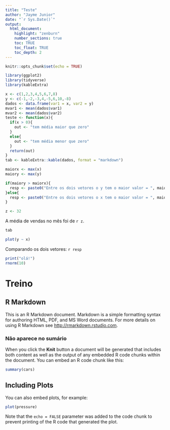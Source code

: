 ```yaml
---
title: "Teste"
author: "Jayme Junior"
date: "`r Sys.Date()`" 
output:          
  html_document:
    highlight: "zenburn"  
    number_sections: true 
    toc: TRUE 
    toc_float: TRUE
    toc_depth: 2 
---
```


```r
knitr::opts_chunk$set(echo = TRUE)
```

```r
library(ggplot2)
library(tidyverse)
library(kableExtra)

x <- c(1,2,3,4,5,6,7,8)
y <- c(-1,-2,-3,4,-5,6,10,-8)
dados <- data.frame(var1 = x, var2 = y)
mvar1 <- mean(dados$var1)
mvar2 <- mean(dados$var2)
teste <- function(x){
  if(x > 0){
    out <- "tem média maior que zero"
  }
  else{
    out <- "tem média menor que zero"
  }
  return(out)
}
tab <- kableExtra::kable(dados, format = "markdown")

maiorx <- max(x)
maiory <- max(y)

if(maiory > maiorx){
  resp <- paste0("Entre os dois vetores o y tem o maior valor = ", maiory)
}else{
  resp <- paste0("Entre os dois vetores o x tem o maior valor = ", maiorx)
}
```

```r
z <- 32
```


A média de vendas no mês foi de `r z`.

\center
```r
tab
```

```r
plot(y ~ x)
```

Comparando os dois vetores: `r resp`

```r
print("olá!")
rnorm(10)
```



# Treino

## R Markdown


This is an R Markdown document. Markdown is a simple formatting syntax for authoring HTML, PDF, and MS Word documents. For more details on using R Markdown see <http://rmarkdown.rstudio.com>.

### Não aparece no sumário

When you click the **Knit** button a document will be generated that includes both content as well as the output of any embedded R code chunks within the document. You can embed an R code chunk like this:

```r
summary(cars)
```

## Including Plots

You can also embed plots, for example:

```r
plot(pressure)
```

Note that the `echo = FALSE` parameter was added to the code chunk to prevent printing of the R code that generated the plot.
